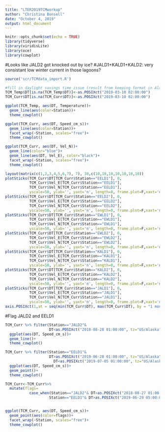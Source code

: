 ```yaml
---
title: "LTER2019TCMworkup"
author: "Christina Bonsell"
date: "October 4, 2019"
output: html_document
---
```


```r
knitr::opts_chunk$set(echo = TRUE)
library(tidyverse)
library(viridisLite)
library(oce)
library(cowplot)
```

#Looks like JALD2 got knocked out by ice?
#JALD1+KALD1+KALD2: very consistant low winter current in those lagoons?

```r
source('scr/TCMdata_import.R')

#fill in daylight savings time issue (result from keeping format in Alaska time)
TCM_Temp$DT[is.na(TCM_Temp$DT)]<-as.POSIXct("2019-03-10 02:00:00")
TCM_Curr$DT[is.na(TCM_Curr$DT)]<-as.POSIXct("2019-03-10 02:00:00")

ggplot(TCM_Temp, aes(DT, Temperature))+
  geom_line(aes(color=Station))+
  theme_cowplot()

ggplot(TCM_Curr, aes(DT, Speed_cm_s))+
  geom_line(aes(color=Station))+
  facet_wrap(~Station, scales="free")+
  theme_cowplot()

ggplot(TCM_Curr, aes(DT, Vel_N))+
  geom_line(color="blue")+
  geom_line(aes(DT, Vel_E), color="black")+
  facet_wrap(~Station, scales="free")+
  theme_cowplot()
```

```r
layout(matrix(c(1,2,3,4,5,6,7), 7), 30,c(10,10,10,10,10,10,10))
plotSticks(TCM_Curr$DT[TCM_Curr$Station=="EELD1"], 0, 
           TCM_Curr$Vel_E[TCM_Curr$Station=="EELD1"], 
           TCM_Curr$Vel_N[TCM_Curr$Station=="EELD1"], 
           yscale=50, ylab='', yaxt='n', length=0, frame.plot=F,xaxt='n')
plotSticks(TCM_Curr$DT[TCM_Curr$Station=="EELD2"], 0, 
           TCM_Curr$Vel_E[TCM_Curr$Station=="EELD2"], 
           TCM_Curr$Vel_N[TCM_Curr$Station=="EELD2"], 
           yscale=50, ylab='', yaxt='n', length=0, frame.plot=F,xaxt='n')
plotSticks(TCM_Curr$DT[TCM_Curr$Station=="EWLD1"], 0, 
           TCM_Curr$Vel_E[TCM_Curr$Station=="EWLD1"], 
           TCM_Curr$Vel_N[TCM_Curr$Station=="EWLD1"], 
           yscale=50, ylab='', yaxt='n', length=0, frame.plot=F,xaxt='n')
plotSticks(TCM_Curr$DT[TCM_Curr$Station=="EWLD2"], 0, 
           TCM_Curr$Vel_E[TCM_Curr$Station=="EWLD2"], 
           TCM_Curr$Vel_N[TCM_Curr$Station=="EWLD2"], 
           yscale=50, ylab='', yaxt='n', length=0, frame.plot=F,xaxt='n')
plotSticks(TCM_Curr$DT[TCM_Curr$Station=="KALD1"], 0, 
           TCM_Curr$Vel_E[TCM_Curr$Station=="KALD1"], 
           TCM_Curr$Vel_N[TCM_Curr$Station=="KALD1"], 
           yscale=50, ylab='', yaxt='n', length=0, frame.plot=F,xaxt='n')
plotSticks(TCM_Curr$DT[TCM_Curr$Station=="KALD2"], 0, 
           TCM_Curr$Vel_E[TCM_Curr$Station=="KALD2"], 
           TCM_Curr$Vel_N[TCM_Curr$Station=="KALD2"], 
           yscale=50, ylab='', yaxt='n', length=0, frame.plot=F,xaxt='n')
plotSticks(TCM_Curr$DT[TCM_Curr$Station=="JALD1"], 0, 
           TCM_Curr$Vel_E[TCM_Curr$Station=="JALD1"], 
           TCM_Curr$Vel_N[TCM_Curr$Station=="JALD1"], 
           yscale=50, ylab='', yaxt='n', length=0, frame.plot=F,xaxt='n')
axis.POSIXct(1,at = seq(min(TCM_Curr$DT), max(TCM_Curr$DT), by = "1 months"), format = "%b")

```


#Flag JALD2 and EELD1

```r

TCM_Curr %>% filter(Station=="JALD2"&
                    DT<as.POSIXct("2018-08-28 01:00:00", tz="US/Alaska")) %>% 
  ggplot(aes(DT, Speed_cm_s))+
  geom_line()+
  theme_cowplot()

TCM_Curr %>% filter(Station=="EELD1"&
                    DT>as.POSIXct("2019-06-28 01:00:00", tz="US/Alaska")&
                      DT<as.POSIXct("2019-07-05 01:00:00", tz="US/Alaska")) %>% 
  ggplot(aes(DT, Speed_cm_s))+
  geom_point()+
  theme_cowplot()

TCM_Curr<-TCM_Curr%>%
  mutate(flags=
           case_when(Station=="JALD2"& DT>as.POSIXct("2018-08-27 01:00:00", tz="US/Alaska")~"BAD",
                    Station=="EELD1"& DT>as.POSIXct("2019-06-29 05:00:00", tz="US/Alaska")&DT<as.POSIXct("2019-07-04 20:00:00", tz="US/Alaska") ~"QM"))


ggplot(TCM_Curr, aes(DT, Speed_cm_s))+
  geom_point(aes(color=flags))+
  facet_wrap(~Station, scales="free")+
  theme_cowplot()

```

